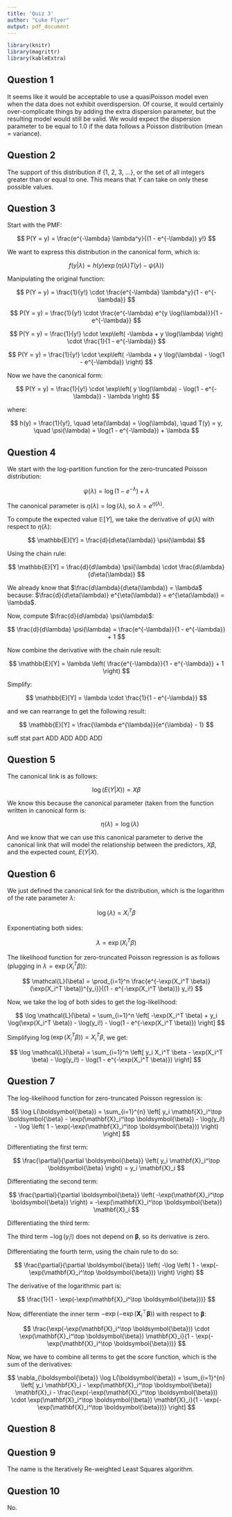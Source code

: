 ```yaml
---
title: 'Quiz 3'
author: "Luke Flyer"
output: pdf_document
---
```


```r

library(knitr)
library(magrittr)
library(kableExtra)
```

## Question 1

It seems like it would be acceptable to use a quasiPoisson model even when the data does not exhibit overdispersion. Of course, it would certainly over-complicate things by adding the extra dispersion parameter, but the resulting model would still be valid. We would expect the dispersion parameter to be equal to 1.0 if the data follows a Poisson distribution (mean = variance).

## Question 2

The support of this distribution if {1, 2, 3, ...}, or the set of all integers greater than or equal to one. This means that $Y$ can take on only these possible values.

## Question 3

Start with the PMF:

$$
P(Y = y) = \frac{e^{-\lambda} \lambda^y}{(1 - e^{-\lambda}) y!}
$$

We want to express this distribution in the canonical form, which is:

$$
f(y | \lambda) = h(y) \exp \left( \eta(\lambda) T(y) - \psi(\lambda) \right)
$$

Manipulating the original function:

$$
P(Y = y) = \frac{1}{y!} \cdot \frac{e^{-\lambda} \lambda^y}{1 - e^{-\lambda}}
$$

$$
P(Y = y) = \frac{1}{y!} \cdot \frac{e^{-\lambda} e^{y \log(\lambda)}}{1 - e^{-\lambda}}
$$

$$
P(Y = y) = \frac{1}{y!} \cdot \exp\left( -\lambda + y \log(\lambda) \right) \cdot \frac{1}{1 - e^{-\lambda}}
$$

$$
P(Y = y) = \frac{1}{y!} \cdot \exp\left( -\lambda + y \log(\lambda) - \log(1 - e^{-\lambda}) \right)
$$

Now we have the canonical form:

$$
P(Y = y) = \frac{1}{y!} \cdot \exp\left( y \log(\lambda) - \log(1 - e^{-\lambda}) - \lambda \right)
$$

where:

$$
h(y) = \frac{1}{y!}, \quad \eta(\lambda) = \log(\lambda), \quad T(y) = y, \quad \psi(\lambda) = \log(1 - e^{-\lambda}) + \lambda
$$

## Question 4

We start with the log-partition function for the zero-truncated Poisson distribution:

$$
\psi(\lambda) = \log(1 - e^{-\lambda}) + \lambda
$$

The canonical parameter is $\eta(\lambda) = \log(\lambda)$, so $\lambda = e^{\eta(\lambda)}$.

To compute the expected value $\mathbb{E}[Y]$, we take the derivative of $\psi(\lambda)$ with respect to $\eta(\lambda)$:

$$
\mathbb{E}[Y] = \frac{d}{d\eta(\lambda)} \psi(\lambda)
$$

Using the chain rule:

$$
\mathbb{E}[Y] = \frac{d}{d\lambda} \psi(\lambda) \cdot \frac{d\lambda}{d\eta(\lambda)}
$$

We already know that $\frac{d\lambda}{d\eta(\lambda)} = \lambda$ because: $\frac{d}{d\eta(\lambda)} e^{\eta(\lambda)} = e^{\eta(\lambda)} = \lambda$.

Now, compute $\frac{d}{d\lambda} \psi(\lambda)$:

$$
\frac{d}{d\lambda} \psi(\lambda) = \frac{e^{-\lambda}}{1 - e^{-\lambda}} + 1
$$

Now combine the derivative with the chain rule result:

$$
\mathbb{E}[Y] = \lambda \left( \frac{e^{-\lambda}}{1 - e^{-\lambda}} + 1 \right)
$$

Simplify:

$$
\mathbb{E}[Y] = \lambda \cdot \frac{1}{1 - e^{-\lambda}}
$$

and we can rearrange to get the following result:

$$
\mathbb{E}[Y] = \frac{\lambda e^{\lambda}}{e^{\lambda} - 1}
$$

suff stat part ADD ADD ADD ADD

## Question 5

The canonical link is as follows:

$$
\log \left( E(Y | X) \right) = X \beta
$$

We know this because the canonical parameter (taken from the function written in canonical form is:

$$\quad \eta(\lambda) = \log(\lambda)$$

And we know that we can use this canonical parameter to derive the canonical link that will model the relationship between the predictors, $X \beta$, and the expected count, $E(Y | X)$.

## Question 6

We just defined the canonical link for the distribution, which is the logarithm of the rate parameter $\lambda$:

$$
\log(\lambda) = X_i^T \beta
$$

Exponentiating both sides:

$$
\lambda = \exp(X_i^T \beta)
$$

The likelihood function for zero-truncated Poisson regression is as follows (plugging in $\lambda = \exp(X_i^T \beta)$):

$$
\mathcal{L}(\beta) = \prod_{i=1}^n \frac{e^{-\exp(X_i^T \beta)} (\exp(X_i^T \beta))^{y_i}}{(1 - e^{-\exp(X_i^T \beta)}) y_i!}
$$

Now, we take the log of both sides to get the log-likelihood:

$$
\log \mathcal{L}(\beta) = \sum_{i=1}^n \left[ -\exp(X_i^T \beta) + y_i \log(\exp(X_i^T \beta)) - \log(y_i!) - \log(1 - e^{-\exp(X_i^T \beta)}) \right]
$$

Simplifying $\log(\exp(X_i^T \beta)) = X_i^T \beta$, we get:

$$
\log \mathcal{L}(\beta) = \sum_{i=1}^n \left[ y_i X_i^T \beta - \exp(X_i^T \beta) - \log(y_i!) - \log(1 - e^{-\exp(X_i^T \beta)}) \right]
$$

## Question 7

The log-likelihood function for zero-truncated Poisson regression is:

$$
\log L(\boldsymbol{\beta}) = \sum_{i=1}^{n} \left[ y_i \mathbf{X}_i^\top \boldsymbol{\beta} - \exp(\mathbf{X}_i^\top \boldsymbol{\beta}) - \log(y_i!) - \log \left( 1 - \exp(-\exp(\mathbf{X}_i^\top \boldsymbol{\beta})) \right) \right]
$$

Differentiating the first term:

$$
\frac{\partial}{\partial \boldsymbol{\beta}} \left( y_i \mathbf{X}_i^\top \boldsymbol{\beta} \right) = y_i \mathbf{X}_i
$$

Differentiating the second term:

$$
\frac{\partial}{\partial \boldsymbol{\beta}} \left( -\exp(\mathbf{X}_i^\top \boldsymbol{\beta}) \right) = -\exp(\mathbf{X}_i^\top \boldsymbol{\beta}) \mathbf{X}_i
$$

Differentiating the third term:

The third term $-\log(y_i!)$ does not depend on $\boldsymbol{\beta}$, so its derivative is zero.

Differentiating the fourth term, using the chain rule to do so:

$$
\frac{\partial}{\partial \boldsymbol{\beta}} \left( -\log \left( 1 - \exp(-\exp(\mathbf{X}_i^\top \boldsymbol{\beta})) \right) \right)
$$

The derivative of the logarithmic part is:

$$
\frac{1}{1 - \exp(-\exp(\mathbf{X}_i^\top \boldsymbol{\beta}))}
$$

Now, differentiate the inner term $-\exp(-\exp(\mathbf{X}_i^\top \boldsymbol{\beta}))$ with respect to $\boldsymbol{\beta}$:

$$
\frac{\exp(-\exp(\mathbf{X}_i^\top \boldsymbol{\beta})) \cdot \exp(\mathbf{X}_i^\top \boldsymbol{\beta}) \mathbf{X}_i}{1 - \exp(-\exp(\mathbf{X}_i^\top \boldsymbol{\beta}))}
$$

Now, we have to combine all terms to get the score function, which is the sum of the derivatives:

$$
\nabla_{\boldsymbol{\beta}} \log L(\boldsymbol{\beta}) = \sum_{i=1}^{n} \left[ y_i \mathbf{X}_i - \exp(\mathbf{X}_i^\top \boldsymbol{\beta}) \mathbf{X}_i - \frac{\exp(-\exp(\mathbf{X}_i^\top \boldsymbol{\beta})) \cdot \exp(\mathbf{X}_i^\top \boldsymbol{\beta}) \mathbf{X}_i}{1 - \exp(-\exp(\mathbf{X}_i^\top \boldsymbol{\beta}))} \right]
$$

## Question 8

## Question 9

The name is the Iteratively Re-weighted Least Squares algorithm.

## Question 10

No.

